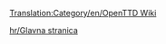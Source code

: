[[Translation:Category/en/OpenTTD Wiki]]

{{en/Bilingual box| Hr
| ---.
| ''This category contains material relating to various administration aspects of the OpenTTD Wiki.''}}


[[hr/Glavna stranica]]